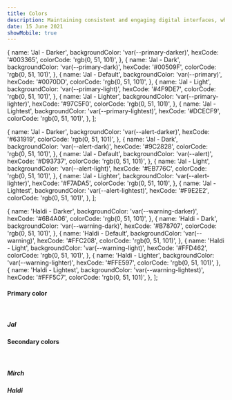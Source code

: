 ```yaml
---
title: Colors
description: Maintaining consistent and engaging digital interfaces, whether applications or experiences, demands extended guidance around color usage
date: 15 June 2021
showMobile: true
---
```


  {
    name: 'Jal - Darker',
    backgroundColor: 'var(--primary-darker)',
    hexCode: '#003365',
    colorCode: 'rgb(0, 51, 101)',
  },
  {
    name: 'Jal - Dark',
    backgroundColor: 'var(--primary-dark)',
    hexCode: '#00509F',
    colorCode: 'rgb(0, 51, 101)',
  },
  {
    name: 'Jal - Default',
    backgroundColor: 'var(--primary)',
    hexCode: '#0070DD',
    colorCode: 'rgb(0, 51, 101)',
  },
  {
    name: 'Jal - Light',
    backgroundColor: 'var(--primary-light)',
    hexCode: '#4F9DE7',
    colorCode: 'rgb(0, 51, 101)',
  },
  {
    name: 'Jal - Lighter',
    backgroundColor: 'var(--primary-lighter)',
    hexCode: '#97C5F0',
    colorCode: 'rgb(0, 51, 101)',
  },
  {
    name: 'Jal - Lightest',
    backgroundColor: 'var(--primary-lightest)',
    hexCode: '#DCECF9',
    colorCode: 'rgb(0, 51, 101)',
  },
];

  {
    name: 'Jal - Darker',
    backgroundColor: 'var(--alert-darker)',
    hexCode: '#631919',
    colorCode: 'rgb(0, 51, 101)',
  },
  {
    name: 'Jal - Dark',
    backgroundColor: 'var(--alert-dark)',
    hexCode: '#9C2828',
    colorCode: 'rgb(0, 51, 101)',
  },
  {
    name: 'Jal - Default',
    backgroundColor: 'var(--alert)',
    hexCode: '#D93737',
    colorCode: 'rgb(0, 51, 101)',
  },
  {
    name: 'Jal - Light',
    backgroundColor: 'var(--alert-light)',
    hexCode: '#EB776C',
    colorCode: 'rgb(0, 51, 101)',
  },
  {
    name: 'Jal - Lighter',
    backgroundColor: 'var(--alert-lighter)',
    hexCode: '#F7ADA5',
    colorCode: 'rgb(0, 51, 101)',
  },
  {
    name: 'Jal - Lightest',
    backgroundColor: 'var(--alert-lightest)',
    hexCode: '#F9E2E2',
    colorCode: 'rgb(0, 51, 101)',
  },
];

  {
    name: 'Haldi - Darker',
    backgroundColor: 'var(--warning-darker)',
    hexCode: '#6B4A06',
    colorCode: 'rgb(0, 51, 101)',
  },
  {
    name: 'Haldi - Dark',
    backgroundColor: 'var(--warning-dark)',
    hexCode: '#B78707',
    colorCode: 'rgb(0, 51, 101)',
  },
  {
    name: 'Haldi - Default',
    backgroundColor: 'var(--warning)',
    hexCode: '#FFC208',
    colorCode: 'rgb(0, 51, 101)',
  },
  {
    name: 'Haldi - Light',
    backgroundColor: 'var(--warning-light)',
    hexCode: '#FFD462',
    colorCode: 'rgb(0, 51, 101)',
  },
  {
    name: 'Haldi - Lighter',
    backgroundColor: 'var(--warning-lighter)',
    hexCode: '#FFE597',
    colorCode: 'rgb(0, 51, 101)',
  },
  {
    name: 'Haldi - Lightest',
    backgroundColor: 'var(--warning-lightest)',
    hexCode: '#FFF5C7',
    colorCode: 'rgb(0, 51, 101)',
  },
];

#### Primary color

<br />

##### Jal

<Row className='mb-10'>
  <Colors colorData={PRIMARY_COLORS} />
</Row>

#### Secondary colors

<br />

##### Mirch

<Row className='mb-10'>
  <Colors colorData={ALERT_COLORS} />
</Row>

##### Haldi

<Row>
  <Colors colorData={WARNING_COLORS} />
</Row>
